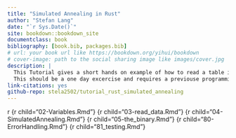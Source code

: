 ```yaml
--- 
title: "Simulated Annealing in Rust"
author: "Stefan Lang"
date: "`r Sys.Date()`"
site: bookdown::bookdown_site
documentclass: book
bibliography: [book.bib, packages.bib]
# url: your book url like https://bookdown.org/yihui/bookdown
# cover-image: path to the social sharing image like images/cover.jpg
description: |
  This Tutorial gives a short hands on example of how to read a table into Rust and run some calculations.
  This should be a one day excercise and requires a previouse programming experience, but not necessarily Rust experience.
link-citations: yes
github-repo: stela2502/tutorial_rust_simulated_annealing
---
```



{r child="01-intro.Rmd"}
{r child="02-Variables.Rmd"}
{r child="03-read_data.Rmd"}
{r child="04-SimulatedAnnealing.Rmd"}
{r child="05-the_binary.Rmd"}
{r child="80-ErrorHandling.Rmd"}
{r child="81_testing.Rmd"}
